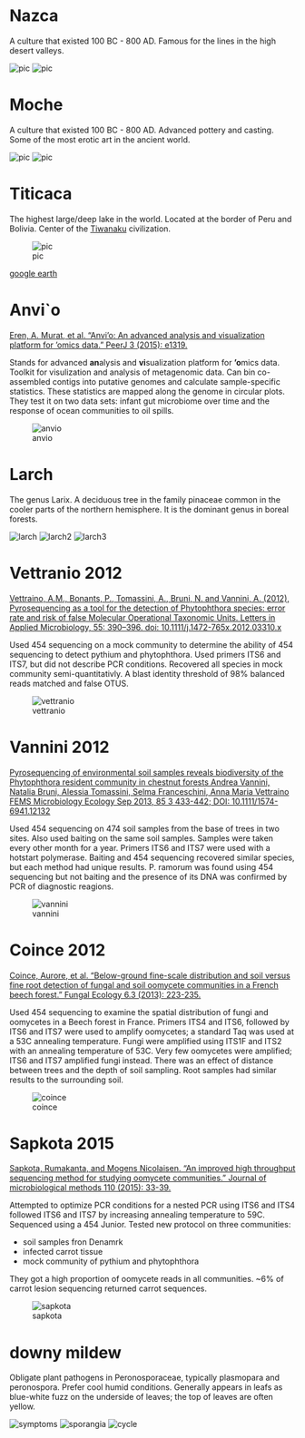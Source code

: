 # Nazca

A culture that existed 100 BC - 800 AD.
Famous for the lines in the high desert valleys. 

![pic](images/nazca_spider.jpg)
![pic](images/nazca_map.jpg)


# Moche

A culture that existed 100 BC - 800 AD.
Advanced pottery and casting.
Some of the most erotic art in the ancient world.

![pic](images/moche_culture_map.jpg)
![pic](images/moche_architecture.jpg)


# Titicaca

The highest large/deep lake in the world.
Located at the border of Peru and Bolivia.
Center of the [Tiwanaku](https://en.wikipedia.org/wiki/Tiwanaku) civilization.

![pic](images/lake_titicaca_location.png)

[google earth](https://www.google.com/maps/@-15.9003099,-69.4536199,211027m/data=!3m1!1e3)

# Anvi`o

[Eren, A. Murat, et al. "Anvi’o: An advanced analysis and visualization platform for ‘omics data." PeerJ 3 (2015): e1319.](https://peerj.com/articles/1319/)

Stands for advanced **an**alysis and **vi**sualization platform for **‘o**mics data.
Toolkit for visulization and analysis of metagenomic data.
Can bin co-assembled contigs into putative genomes and calculate sample-specific statistics.
These statistics are mapped along the genome in circular plots.
They test it on two data sets: infant gut microbiome over time and the response of ocean communities to oil spills.

![anvio](images/anvio.jpg)

# Larch

The genus Larix.
A deciduous tree in the family pinaceae common in the cooler parts of the northern hemisphere. 
It is the dominant genus in boreal forests.

![larch](images/larch.jpg)
![larch2](images/larch2.jpg)
![larch3](images/larch3.jpg)

# Vettranio 2012

[Vettraino, A.M., Bonants, P., Tomassini, A., Bruni, N. and Vannini, A. (2012), Pyrosequencing as a tool for the detection of Phytophthora species: error rate and risk of false Molecular Operational Taxonomic Units. Letters in Applied Microbiology, 55: 390–396. doi: 10.1111/j.1472-765x.2012.03310.x](http://onlinelibrary.wiley.com/doi/10.1111/j.1472-765x.2012.03310.x/abstract;jsessionid=420926B8459963D6FEEBEA3EE56E3816.f02t03?userIsAuthenticated=false&deniedAccessCustomisedMessage=)

Used 454 sequencing on a mock community to determine the ability of 454 sequencing to detect pythium and phytophthora.
Used primers ITS6 and ITS7, but did not describe PCR conditions.
Recovered all species in mock community semi-quantitativly.
A blast identity threshold of 98% balanced reads matched and false OTUS.

![vettranio](images/vettranio.jpg)

# Vannini 2012

[Pyrosequencing of environmental soil samples reveals biodiversity of the Phytophthora resident community in chestnut forests Andrea Vannini, Natalia Bruni, Alessia Tomassini, Selma Franceschini, Anna Maria Vettraino FEMS Microbiology Ecology Sep 2013, 85 3 433-442; DOI: 10.1111/1574-6941.12132](http://femsec.oxfordjournals.org/content/85/3/433.abstract)

Used 454 sequencing on 474 soil samples from the base of trees in two sites.
Also used baiting on the same soil samples. 
Samples were taken every other month for a year. 
Primers ITS6 and ITS7 were used with a hotstart polymerase.
Baiting and 454 sequencing recovered similar species, but each method had unique results.
P. ramorum was found using 454 sequencing but not baiting and the presence of its DNA was confirmed by PCR of diagnostic reagions.

![vannini](images/vannini.jpg)


# Coince 2012

[Coince, Aurore, et al. "Below-ground fine-scale distribution and soil versus fine root detection of fungal and soil oomycete communities in a French beech forest." Fungal Ecology 6.3 (2013): 223-235.](http://www.sciencedirect.com/science/article/pii/S1754504813000032)

Used 454 sequencing to examine the spatial distribution of fungi and oomycetes in a Beech forest in France.
Primers ITS4 and ITS6, followed by ITS6 and ITS7 were used to amplify oomycetes; a standard Taq was used at a 53C annealing temperature.
Fungi were amplified using ITS1F and ITS2 with an annealing temperature of 53C.
Very few oomycetes were amplified; ITS6 and ITS7 amplified fungi instead.
There was an effect of distance between trees and the depth of soil sampling.
Root samples had similar results to the surrounding soil.

![coince](images/coince.jpg)

# Sapkota 2015 

[Sapkota, Rumakanta, and Mogens Nicolaisen. "An improved high throughput sequencing method for studying oomycete communities." Journal of microbiological methods 110 (2015): 33-39.](www.sciencedirect.com/science/artaicle/pii/S0167701215000275)

Attempted to optimize PCR conditions for a nested PCR using ITS6 and ITS4 followed ITS6 and ITS7 by increasing annealing temperature to 59C.
Sequenced using a 454 Junior.
Tested new protocol on three communities:

* soil samples fron Denamrk
* infected carrot tissue
* mock community of pythium and phytophthora

They got a high proportion of oomycete reads in all communities.
~6% of carrot lesion sequencing returned carrot sequences.

![sapkota](images/sapkota.jpg)


# downy mildew

Obligate plant pathogens in Peronosporaceae, typically plasmopara and peronospora. 
Prefer cool humid conditions.
Generally appears in leafs as blue-white fuzz on the underside of leaves; the top of leaves are often yellow.

![symptoms](images/downy_mildew.jpg)
![sporangia](images/downy_mildew_sporangia.jpg)
![cycle](images/downy_mildew_cycle.jpg)

